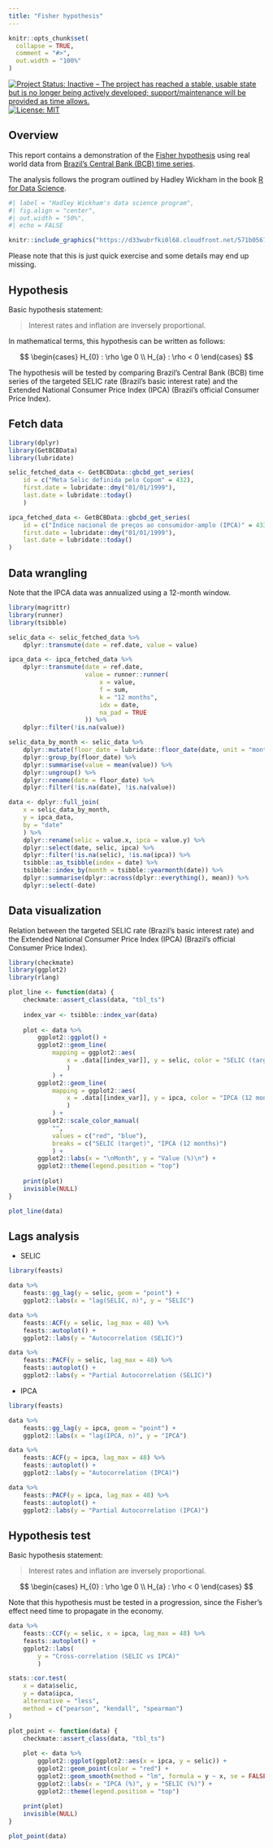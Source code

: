 ```yaml
---
title: "Fisher hypothesis"
---
```


```r
knitr::opts_chunk$set(
  collapse = TRUE,
  comment = "#>",
  out.width = "100%"
)
```

<!-- badges: start -->
[![Project Status: Inactive – The project has reached a stable, usable state but is no longer being actively developed; support/maintenance will be provided as time allows.](https://www.repostatus.org/badges/latest/inactive.svg)](https://www.repostatus.org/#inactive)
[![License: MIT](https://img.shields.io/badge/license-MIT-green)](https://choosealicense.com/licenses/mit/)
<!-- badges: end -->

## Overview

This report contains a demonstration of the [Fisher hypothesis](https://en.wikipedia.org/wiki/Fisher_effect) using real world data from [Brazil's Central Bank (BCB) time series](https://www3.bcb.gov.br/sgspub/localizarseries/localizarSeries.do?method=prepararTelaLocalizarSeries).

The analysis follows the program outlined by Hadley Wickham in the book [R for Data Science](https://r4ds.had.co.nz/introduction.html).

```r
#| label = "Hadley Wickham's data science program",
#| fig.align = "center",
#| out.width = "50%",
#| echo = FALSE

knitr::include_graphics("https://d33wubrfki0l68.cloudfront.net/571b056757d68e6df81a3e3853f54d3c76ad6efc/32d37/diagrams/data-science.png")
```

Please note that this is just quick exercise and some details may end up missing.

## Hypothesis

Basic hypothesis statement:

> Interest rates and inflation are inversely proportional.

In mathematical terms, this hypothesis can be written as follows:

$$
\begin{cases}
H_{0} : \rho \ge 0 \\
H_{a} : \rho < 0
\end{cases}
$$

The hypothesis will be tested by comparing Brazil's Central Bank (BCB) time series of the targeted SELIC rate (Brazil's basic interest rate) and the Extended National Consumer Price Index (IPCA) (Brazil's official Consumer Price Index).

## Fetch data

```r
library(dplyr)
library(GetBCBData)
library(lubridate)

selic_fetched_data <- GetBCBData::gbcbd_get_series(
    id = c("Meta Selic definida pelo Copom" = 432),
    first.date = lubridate::dmy("01/01/1999"),
    last.date = lubridate::today()
    )

ipca_fetched_data <- GetBCBData::gbcbd_get_series(
    id = c("Indice nacional de preços ao consumidor-amplo (IPCA)" = 433),
    first.date = lubridate::dmy("01/01/1999"),
    last.date = lubridate::today()
)
```

## Data wrangling

Note that the IPCA data was annualized using a 12-month window.

```r
library(magrittr)
library(runner)
library(tsibble)

selic_data <- selic_fetched_data %>%
    dplyr::transmute(date = ref.date, value = value)

ipca_data <- ipca_fetched_data %>%
    dplyr::transmute(date = ref.date, 
                     value = runner::runner(
                         x = value, 
                         f = sum,
                         k = "12 months",
                         idx = date,
                         na_pad = TRUE
                     )) %>%
    dplyr::filter(!is.na(value))

selic_data_by_month <- selic_data %>%
    dplyr::mutate(floor_date = lubridate::floor_date(date, unit = "month")) %>%
    dplyr::group_by(floor_date) %>%
    dplyr::summarise(value = mean(value)) %>%
    dplyr::ungroup() %>%
    dplyr::rename(date = floor_date) %>%
    dplyr::filter(!is.na(date), !is.na(value))

data <- dplyr::full_join(
    x = selic_data_by_month,
    y = ipca_data,
    by = "date"
    ) %>%
    dplyr::rename(selic = value.x, ipca = value.y) %>%
    dplyr::select(date, selic, ipca) %>%
    dplyr::filter(!is.na(selic), !is.na(ipca)) %>%
    tsibble::as_tsibble(index = date) %>%
    tsibble::index_by(month = tsibble::yearmonth(date)) %>%
    dplyr::summarise(dplyr::across(dplyr::everything(), mean)) %>%
    dplyr::select(-date)
```

## Data visualization

Relation between the targeted SELIC rate (Brazil's basic interest rate) and the Extended National Consumer Price Index (IPCA) (Brazil's official Consumer Price Index).

```r
library(checkmate)
library(ggplot2)
library(rlang)

plot_line <- function(data) {
    checkmate::assert_class(data, "tbl_ts")
    
    index_var <- tsibble::index_var(data)
    
    plot <- data %>%
        ggplot2::ggplot() +
        ggplot2::geom_line(
            mapping = ggplot2::aes(
                x = .data[[index_var]], y = selic, color = "SELIC (target)"
                )
            ) +
        ggplot2::geom_line(
            mapping = ggplot2::aes(
                x = .data[[index_var]], y = ipca, color = "IPCA (12 months)"
                )
            ) +
        ggplot2::scale_color_manual(
            "",
            values = c("red", "blue"),
            breaks = c("SELIC (target)", "IPCA (12 months)")
            ) +
        ggplot2::labs(x = "\nMonth", y = "Value (%)\n") +
        ggplot2::theme(legend.position = "top")
    
    print(plot)
    invisible(NULL)
}

plot_line(data)
```

## Lags analysis

* SELIC

```r
library(feasts)

data %>% 
    feasts::gg_lag(y = selic, geom = "point") +
    ggplot2::labs(x = "lag(SELIC, n)", y = "SELIC")
```

```r
data %>% 
    feasts::ACF(y = selic, lag_max = 48) %>%
    feasts::autoplot() +
    ggplot2::labs(y = "Autocorrelation (SELIC)")
```

```r
data %>% 
    feasts::PACF(y = selic, lag_max = 48) %>%
    feasts::autoplot() +
    ggplot2::labs(y = "Partial Autocorrelation (SELIC)")
```

* IPCA

```r
library(feasts)

data %>% 
    feasts::gg_lag(y = ipca, geom = "point") +
    ggplot2::labs(x = "lag(IPCA, n)", y = "IPCA")
```

```r
data %>% 
    feasts::ACF(y = ipca, lag_max = 48) %>%
    feasts::autoplot() +
    ggplot2::labs(y = "Autocorrelation (IPCA)")
```

```r
data %>% 
    feasts::PACF(y = ipca, lag_max = 48) %>%
    feasts::autoplot() +
    ggplot2::labs(y = "Partial Autocorrelation (IPCA)")
```

## Hypothesis test

Basic hypothesis statement:

> Interest rates and inflation are inversely proportional.

$$
\begin{cases}
H_{0} : \rho \ge 0 \\
H_{a} : \rho < 0
\end{cases}
$$

Note that this hypothesis must be tested in a progression, since the Fisher's effect need time to propagate in the economy.

```r
data %>% 
    feasts::CCF(y = selic, x = ipca, lag_max = 48) %>% 
    feasts::autoplot() +
    ggplot2::labs(
        y = "Cross-correlation (SELIC vs IPCA)"
        )
```

```r
stats::cor.test(
    x = data$selic, 
    y = data$ipca, 
    alternative = "less",
    method = c("pearson", "kendall", "spearman")
)
```

```r
plot_point <- function(data) {
    checkmate::assert_class(data, "tbl_ts")
    
    plot <- data %>% 
        ggplot2::ggplot(ggplot2::aes(x = ipca, y = selic)) +
        ggplot2::geom_point(color = "red") +
        ggplot2::geom_smooth(method = "lm", formula = y ~ x, se = FALSE) +
        ggplot2::labs(x = "IPCA (%)", y = "SELIC (%)") + 
        ggplot2::theme(legend.position = "top")
    
    print(plot)
    invisible(NULL)
}

plot_point(data)
```
